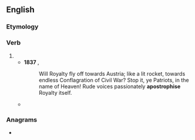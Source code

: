 ==English==

===Etymology===
{{suffix|en|apostrophe|ise}}

===Verb===
{{en-verb}}

# {{alternative spelling of|en|apostrophize}}
#* '''1837''' {{w|Thomas Carlyle}}, ''{{w|The French Revolution: A History}}''
#*: Will Royalty fly off towards Austria; like a lit rocket, towards endless Conflagration of Civil War? Stop it, ye Patriots, in the name of Heaven! Rude voices passionately '''apostrophise''' Royalty itself.
#* {{quote-book|en|year=1905|author=[[w:Emma Orczy|Baroness Emmuska Orczy]]
|title=[[w:The Case of Miss Elliott|The Affair at the Novelty Theatre]]
|chapter=2|url=http://openlibrary.org/works/OL8479084W
|passage=Miss Phyllis Morgan, as the hapless heroine dressed in the shabbiest of clothes, appears in the midst of a gay and giddy throng; she '''apostrophises''' all and sundry there, including the villain, and has a magnificent scene which always brings down the house, and nightly adds to her histrionic laurels.}}

===Anagrams===
* {{anagrams|en|a=aehioopprsst|apostrophies}}